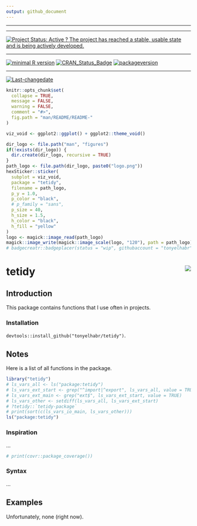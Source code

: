 ```yaml
---
output: github_document
---
```

 
---
 
 
---
 
[![Project Status: Active ? The project has reached a stable, usable state and is being actively developed.](http://www.repostatus.org/badges/latest/active.svg)](http://www.repostatus.org/#active)
 
---
 
[![minimal R version](https://img.shields.io/badge/R%3E%3D-NA-6666ff.svg)](https://cran.r-project.org/)
[![CRAN_Status_Badge](http://www.r-pkg.org/badges/version/tetidy)](https://cran.r-project.org/package=tetidy)
[![packageversion](https://img.shields.io/badge/Package%20version-0.0.0.0-orange.svg?style=flat-square)](commits/master)
 
---
 
[![Last-changedate](https://img.shields.io/badge/last%20change-`r gsub('-', '--', Sys.Date())`-yellowgreen.svg)](/commits/master)

```r
knitr::opts_chunk$set(
  collapse = TRUE,
  message = FALSE,
  warning = FALSE,
  comment = "#>",
  fig.path = "man/README/README-"
)
```

```r
viz_void <- ggplot2::ggplot() + ggplot2::theme_void()

dir_logo <- file.path("man", "figures")
if(!exists(dir_logo)) {
  dir.create(dir_logo, recursive = TRUE)
}
path_logo <- file.path(dir_logo, paste0("logo.png"))
hexSticker::sticker(
  subplot = viz_void,
  package = "tetidy",
  filename = path_logo,
  p_y = 1.0,
  p_color = "black",
  # p_family = "sans",
  p_size = 40,
  h_size = 1.5,
  h_color = "black",
  h_fill = "yellow"
)
logo <- magick::image_read(path_logo)
magick::image_write(magick::image_scale(logo, "120"), path = path_logo)
# badgecreatr::badgeplacer(status = "wip", githubaccount = "tonyelhabr", githubrepo = "tetidy")
```

# tetidy <img src="man/figures/logo.png" align="right"/>

##  Introduction

This package contains functions that I use often in projects.

### Installation

`devtools::install_github("tonyelhabr/tetidy")`.

## Notes

Here is a list of all functions in the package.

```r
library("tetidy")
# ls_vars_all <- ls("package:tetidy")
# ls_vars_ext_start <- grep("^import|^export", ls_vars_all, value = TRUE)
# ls_vars_ext_main <- grep("ext$", ls_vars_ext_start, value = TRUE)
# ls_vars_other <- setdiff(ls_vars_all, ls_vars_ext_start)
# ?tetidy::`tetidy-package`
# print(sort(c(ls_vars_io_main, ls_vars_other)))
ls("package:tetidy")
```

### Inspiration

...

```r
# print(covr::package_coverage())
```

### Syntax

...


## Examples

Unfortunately, none (right now).

